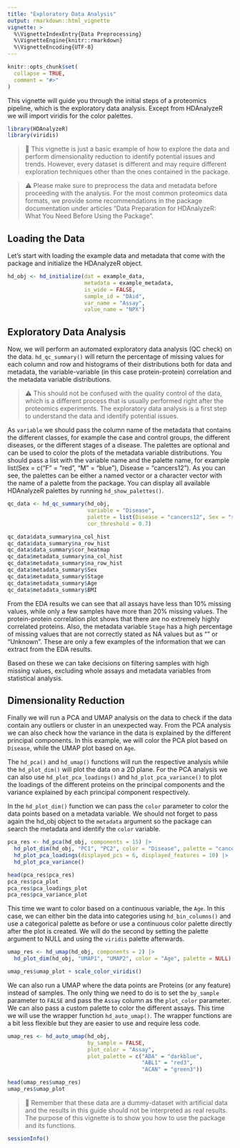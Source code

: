 ```yaml
---
title: "Exploratory Data Analysis"
output: rmarkdown::html_vignette
vignette: >
  %\VignetteIndexEntry{Data Preprocessing}
  %\VignetteEngine{knitr::rmarkdown}
  %\VignetteEncoding{UTF-8}
---
```


```r
knitr::opts_chunk$set(
  collapse = TRUE,
  comment = "#>"
)
```

This vignette will guide you through the initial steps of a proteomics pipeline, which is the exploratory data analysis. Except from HDAnalyzeR we will import viridis for the color palettes.

```r
library(HDAnalyzeR)
library(viridis)
```

> 📓 This vignette is just a basic example of how to explore the data and perform dimensionality reduction to identify potential issues and trends. However, every dataset is different and may require different exploration techniques other than the ones contained in the package.

> ⚠️ Please make sure to preprocess the data and metadata before proceeding with the analysis. For the most common proteomics data formats, we provide some recommendations in the package documentation under articles "Data Preparation for HDAnalyzeR: What You Need Before Using the Package".

## Loading the Data

Let's start with loading the example data and metadata that come with the package and initialize the HDAnalyzeR object.

```r
hd_obj <- hd_initialize(dat = example_data, 
                        metadata = example_metadata, 
                        is_wide = FALSE, 
                        sample_id = "DAid",
                        var_name = "Assay",
                        value_name = "NPX")
```

## Exploratory Data Analysis

Now, we will perform an automated exploratory data analysis (QC check) on the data. `hd_qc_summary()` will return the percentage of missing values for each column and row and histograms of their distributions both for data and metadata, the variable-variable (in this case protein-protein) correlation and the metadata variable distributions. 

> ⚠️ This should not be confused with the quality control of the data, which is a different process that is usually performed right after the proteomics experiments. The exploratory data analysis is a first step to understand the data and identify potential issues.

As `variable` we should pass the column name of the metadata that contains the different classes, for example the case and control groups, the different diseases, or the different stages of a disease. The palettes are optional and can be used to color the plots of the metadata variable distributions. You should pass a list with the variable name and the palette name, for example list(Sex = c("F" = "red", "M" = "blue"), Disease = "cancers12"). As you can see, the palettes can be either a named vector or a character vector with the name of a palette from the package. You can display all available HDAnalyzeR palettes by running `hd_show_palettes()`.

```r
qc_data <- hd_qc_summary(hd_obj, 
                         variable = "Disease", 
                         palette = list(Disease = "cancers12", Sex = "sex"), 
                         cor_threshold = 0.7)

qc_data$data_summary$na_col_hist
qc_data$data_summary$na_row_hist
qc_data$data_summary$cor_heatmap
qc_data$metadata_summary$na_col_hist
qc_data$metadata_summary$na_row_hist
qc_data$metadata_summary$Sex
qc_data$metadata_summary$Stage
qc_data$metadata_summary$Age
qc_data$metadata_summary$BMI
```

From the EDA results we can see that all assays have less than 10% missing values, while only a few samples have more than 20% missing values. The protein-protein correlation plot shows that there are no extremely highly correlated proteins. Also, the metadata variable `Stage` has a high percentage of missing values that are not correctly stated as NA values but as "" or "Unknown". These are only a few examples of the information that we can extract from the EDA results.

Based on these we can take decisions on filtering samples with high missing values, excluding whole assays and metadata variables from statistical analysis.

## Dimensionality Reduction

Finally we will run a PCA and UMAP analysis on the data to check if the data contain any outliers or cluster in an unexpected way. From the PCA analysis we can also check how the variance in the data is explained by the different principal components. In this example, we will color the PCA plot based on `Disease`, while the UMAP plot based on `Age`.

The `hd_pca()` and `hd_umap()` functions will run the respective analysis while the `hd_plot_dim()` will plot the data on a 2D plane. For the PCA analysis we can also use `hd_plot_pca_loadings()` and `hd_plot_pca_variance()` to plot the loadings of the different proteins on the principal components and the variance explained by each principal component respectively.

In the `hd_plot_dim()` function we can pass the `color` parameter to color the data points based on a metadata variable. We should not forget to pass again the hd_obj object to the `metadata` argument so the package can search the metadata and identify the `color` variable.

```r
pca_res <- hd_pca(hd_obj, components = 15) |> 
  hd_plot_dim(hd_obj, "PC1", "PC2", color = "Disease", palette = "cancers12", axis_variance = TRUE) |> 
  hd_plot_pca_loadings(displayed_pcs = 6, displayed_features = 10) |> 
  hd_plot_pca_variance()

head(pca_res$pca_res)
pca_res$pca_plot
pca_res$pca_loadings_plot
pca_res$pca_variance_plot
```

This time we want to color based on a continuous variable, the `Age`. In this case, we can either bin the data into categories using `hd_bin_columns()` and use a categorical palette as before or use a continuous color palette directly after the plot is created. We will do the second by setting the palette argument to NULL and using the `viridis` palette afterwards.

```r
umap_res <- hd_umap(hd_obj, components = 2) |> 
  hd_plot_dim(hd_obj, "UMAP1", "UMAP2", color = "Age", palette = NULL)

umap_res$umap_plot + scale_color_viridis()
```

We can also run a UMAP where the data points are Proteins (or any feature) instead of samples. The only thing we need to do is to set the `by_sample` parameter to `FALSE` and pass the `Assay` column as the `plot_color` parameter. We can also pass a custom palette to color the different assays. This time we will use the wrapper function `hd_auto_umap()`. The wrapper functions are a bit less flexible but they are easier to use and require less code.

```r
umap_res <- hd_auto_umap(hd_obj, 
                         by_sample = FALSE, 
                         plot_color = "Assay",
                         plot_palette = c("ADA" = "darkblue", 
                                          "ABL1" = "red3", 
                                          "ACAN" = "green3"))

head(umap_res$umap_res)
umap_res$umap_plot
```

> 📓 Remember that these data are a dummy-dataset with artificial data and the results in this guide should not be interpreted as real results. The purpose of this vignette is to show you how to use the package and its functions.

```r
sessionInfo()
```